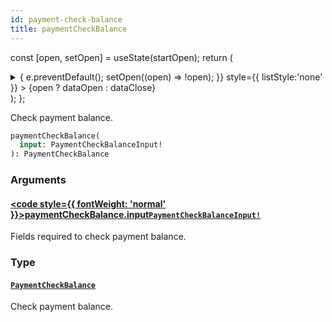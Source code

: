 ```yaml
---
id: payment-check-balance
title: paymentCheckBalance
---
```






const [open, setOpen] = useState(startOpen);
return (
<details {...(open ? { open: true } : {})} className="details" style={{ border:'none', boxShadow:'none', background:'var(--ifm-background-color)' }}>
<summary
onClick={(e) => {
e.preventDefault();
setOpen((open) => !open);
}}
style={{ listStyle:'none' }} >
{open ? dataOpen : dataClose}
</summary>
{open && children}
</details>
);
};

Check payment balance.

```graphql
paymentCheckBalance(
  input: PaymentCheckBalanceInput!
): PaymentCheckBalance
```

### Arguments

#### [<code style={{ fontWeight: 'normal' }}>paymentCheckBalance.<b>input</b></code>](#)<Bullet />[`PaymentCheckBalanceInput!`](../../../api-reference/payments/inputs/payment-check-balance-input.mdx) <Badge class="badge badge--secondary" text="non-null"/> <Badge class="badge badge--secondary" text="input"/> <Badge class="badge badge--secondary" text="payments"/>

Fields required to check payment balance.

### Type

#### [`PaymentCheckBalance`](../../../api-reference/payments/objects/payment-check-balance.mdx) <Badge class="badge badge--secondary" text="object"/> <Badge class="badge badge--secondary" text="payments"/>

Check payment balance.
